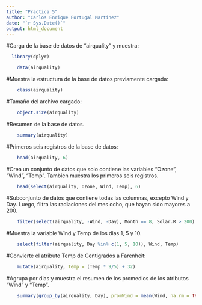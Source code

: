 ```yaml
---
title: "Practica 5"
author: "Carlos Enrique Portugal Martínez"
date: "`r Sys.Date()`"
output: html_document
---
```


#Carga de la base de datos de "airquality" y muestra:
``` r
  library(dplyr)
```	

``` r
    data(airquality)
```

#Muestra la estructura de la base de datos previamente cargada:
``` r
    class(airquality)
```

#Tamaño del archivo cargado:
``` r
    object.size(airquality)
```

#Resumen de la base de datos.
``` r
    summary(airquality)
```

#Primeros seis registros de la base de datos:
``` r
    head(airquality, 6)
```

#Crea un conjunto de datos que solo contiene las variables "Ozone", "Wind", "Temp". Tambien muestra los primeros seis registros.
``` r
    head(select(airquality, Ozone, Wind, Temp), 6)
```

#Subconjunto de datos que contiene todas las columnas, excepto Wind y Day. Luego, filtra las radiaciones del mes ocho, que hayan sido mayores a 200.
``` r
    filter(select(airquality, -Wind, -Day), Month == 8, Solar.R > 200)
```

#Muestra la variable Wind y Temp de los dias 1, 5 y 10.
``` r
    select(filter(airquality, Day %in% c(1, 5, 10)), Wind, Temp)
```

#Convierte el atributo Temp de Centigrados a Farenheit:
``` r
    mutate(airquality, Temp = (Temp * 9/5) + 32)
```

#Agrupa por dias y muestra el resumen de los promedios de los atributos "Wind" y "Temp".
``` r
    summary(group_by(airquality, Day), promWind = mean(Wind, na.rm = TRUE), promTemp = mean(Temp, na.rm = TRUE))
```

